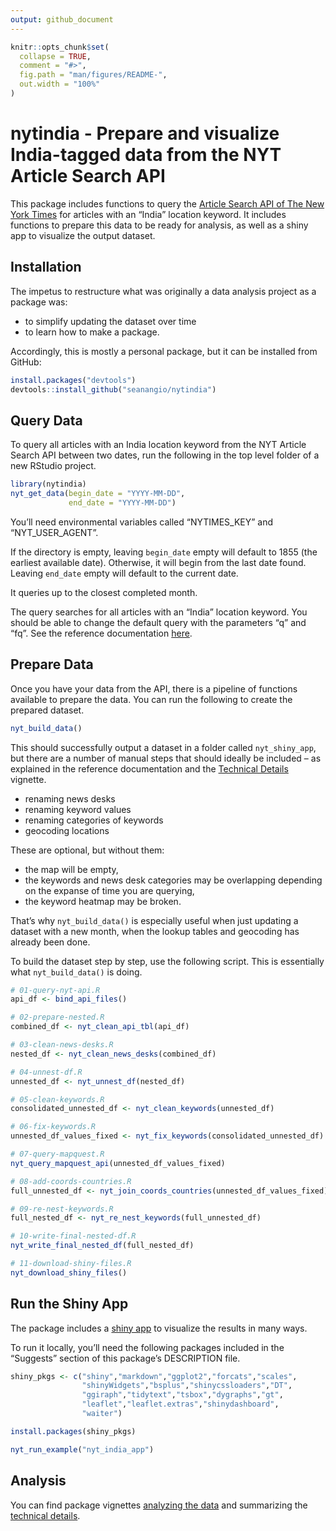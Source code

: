```yaml
---
output: github_document
---
```


<!-- README.md is generated from README.Rmd. Please edit that file. You'll still need to render `README.Rmd` regularly, to keep `README.md` up-to-date. `devtools::build_readme()` is handy for this. You could also use GitHub Actions to re-render `README.Rmd` every time you push. An example workflow can be found here: <https://github.com/r-lib/actions/tree/master/examples>. -->

```r
knitr::opts_chunk$set(
  collapse = TRUE,
  comment = "#>",
  fig.path = "man/figures/README-",
  out.width = "100%"
)
```
# nytindia - Prepare and visualize India-tagged data from the NYT Article Search API

<!-- badges: start -->
<!-- badges: end -->

This package includes functions to query the [Article Search API of The New York Times](https://developer.nytimes.com/docs/articlesearch-product/1/overview) for articles with an "India" location keyword. It includes functions to prepare this data to be ready for analysis, as well as a shiny app to visualize the output dataset.

## Installation

The impetus to restructure what was originally a data analysis project as a package was: 

- to simplify updating the dataset over time
- to learn how to make a package.

Accordingly, this is mostly a personal package, but it can be installed from GitHub:

``` r
install.packages("devtools")
devtools::install_github("seanangio/nytindia")
```

## Query Data

To query all articles with an India location keyword from the NYT Article Search API between two dates, run the following in the top level folder of a new RStudio project. 

```r
library(nytindia)
nyt_get_data(begin_date = "YYYY-MM-DD", 
             end_date = "YYYY-MM-DD")
```

You'll need environmental variables called "NYTIMES_KEY" and "NYT_USER_AGENT". 

If the directory is empty, leaving `begin_date` empty will default to 1855 (the earliest available date). Otherwise, it will begin from the last date found. Leaving `end_date` empty will default to the current date.

It queries up to the closest completed month.

The query searches for all articles with an "India" location keyword. You should be able to change the default query with the parameters "q" and "fq". See the reference documentation [here](https://seanangio.github.io/nytindia/reference/nyt_get_data.html). 

## Prepare Data

Once you have your data from the API, there is a pipeline of functions available to prepare the data. You can run the following to create the prepared dataset.

```r
nyt_build_data()
```

This should successfully output a dataset in a folder called `nyt_shiny_app`, but there are a number of manual steps that should ideally be included -- as explained in the reference documentation and the [Technical Details](https://seanangio.github.io/nytindia/articles/technical-details.html) vignette.

- renaming news desks
- renaming keyword values
- renaming categories of keywords
- geocoding locations

These are optional, but without them: 

- the map will be empty,
- the keywords and news desk categories may be overlapping depending on the expanse of time you are querying,
- the keyword heatmap may be broken.

That's why `nyt_build_data()` is especially useful when just updating a dataset with a new month, when the lookup tables and geocoding has already been done.

To build the dataset step by step, use the following script. This is essentially what `nyt_build_data()` is doing.

```r
# 01-query-nyt-api.R
api_df <- bind_api_files()

# 02-prepare-nested.R
combined_df <- nyt_clean_api_tbl(api_df)

# 03-clean-news-desks.R
nested_df <- nyt_clean_news_desks(combined_df)

# 04-unnest-df.R
unnested_df <- nyt_unnest_df(nested_df)

# 05-clean-keywords.R
consolidated_unnested_df <- nyt_clean_keywords(unnested_df)

# 06-fix-keywords.R
unnested_df_values_fixed <- nyt_fix_keywords(consolidated_unnested_df)

# 07-query-mapquest.R
nyt_query_mapquest_api(unnested_df_values_fixed)

# 08-add-coords-countries.R
full_unnested_df <- nyt_join_coords_countries(unnested_df_values_fixed)

# 09-re-nest-keywords.R
full_nested_df <- nyt_re_nest_keywords(full_unnested_df)

# 10-write-final-nested-df.R
nyt_write_final_nested_df(full_nested_df)

# 11-download-shiny-files.R
nyt_download_shiny_files()
```


## Run the Shiny App

The package includes a [shiny app](https://github.com/seanangio/nytindia/tree/master/inst/examples/nyt_india_app) to visualize the results in many ways.

To run it locally, you'll need the following packages included in the "Suggests" section of this package's DESCRIPTION file.

```r
shiny_pkgs <- c("shiny","markdown","ggplot2","forcats","scales",
                "shinyWidgets","bsplus","shinycssloaders","DT",
                "ggiraph","tidytext","tsbox","dygraphs","gt",
                "leaflet","leaflet.extras","shinydashboard",
                "waiter")

install.packages(shiny_pkgs)

nyt_run_example("nyt_india_app")
```

## Analysis

You can find package vignettes [analyzing the data](https://seanangio.github.io/nytindia/articles/analysis.html) and summarizing the [technical details](https://seanangio.github.io/nytindia/articles/technical-details.html).
